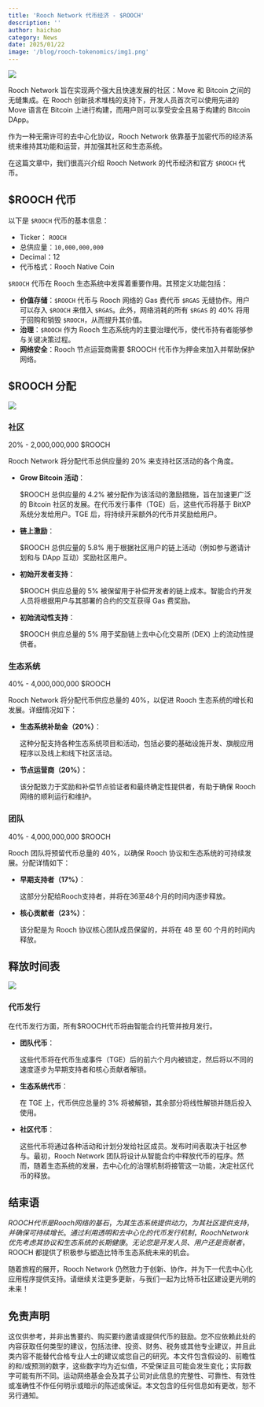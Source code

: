 ```yaml
---
title: 'Rooch Network 代币经济 - $ROOCH'
description: ''
author: haichao
category: News
date: 2025/01/22
image: '/blog/rooch-tokenomics/img1.png'
---
```



<PostHeader />

![](/blog/rooch-tokenomics/img1.png)

Rooch Network 旨在实现两个强大且快速发展的社区：Move 和 Bitcoin 之间的无缝集成。在 Rooch 创新技术堆栈的支持下，开发人员首次可以使用先进的 Move 语言在 Bitcoin 上进行构建，而用户则可以享受安全且易于构建的 Bitcoin DApp。

作为一种无需许可的去中心化协议，Rooch Network 依靠基于加密代币的经济系统来维持其功能和运营，并加强其社区和生态系统。

在这篇文章中，我们很高兴介绍 Rooch Network 的代币经济和官方 `$ROOCH` 代币。

## $ROOCH 代币

以下是 `$ROOCH` 代币的基本信息：

- Ticker： `ROOCH`
- 总供应量：`10,000,000,000`
- Decimal：12
- 代币格式：Rooch Native Coin

`$ROOCH` 代币在 Rooch 生态系统中发挥着重要作用。其预定义功能包括：

- **价值存储**：`$ROOCH` 代币与 Rooch 网络的 Gas 费代币 `$RGAS` 无缝协作。用户可以存入 `$ROOCH` 来借入 `$RGAS`。此外，网络消耗的所有 `$RGAS` 的 40% 将用于回购和销毁 `$ROOCH`，从而提升其价值。
- **治理**：`$ROOCH` 作为 Rooch 生态系统内的主要治理代币，使代币持有者能够参与关键决策过程。
- **网络安全**：Rooch 节点运营商需要 $ROOCH 代币作为押金来加入并帮助保护网络。

## $ROOCH 分配

![](/blog/rooch-tokenomics/img2.png)

### 社区

20% - 2,000,000,000 $ROOCH

Rooch Network 将分配代币总供应量的 20% 来支持社区活动的各个角度。

- **Grow Bitcoin 活动**：

    $ROOCH 总供应量的 4.2% 被分配作为该活动的激励措施，旨在加速更广泛的 Bitcoin 社区的发展。在代币发行事件（TGE）后，这些代币将基于 BitXP 系统分发给用户。TGE 后，将持续开采额外的代币并奖励给用户。

- **链上激励**：

    $ROOCH 总供应量的 5.8% 用于根据社区用户的链上活动（例如参与邀请计划和与 DApp 互动）奖励社区用户。

- **初始开发者支持**：

    $ROOCH 供应总量的 5% 被保留用于补偿开发者的链上成本。智能合约开发人员将根据用户与其部署的合约的交互获得 Gas 费奖励。

- **初始流动性支持**：

    $ROOCH 供应总量的 5% 用于奖励链上去中心化交易所 (DEX) 上的流动性提供者。

### 生态系统

40% - 4,000,000,000 $ROOCH

Rooch Network 将分配代币供应总量的 40%，以促进 Rooch 生态系统的增长和发展。详细情况如下：

- **生态系统补助金（20%）**：

    这种分配支持各种生态系统项目和活动，包括必要的基础设施开发、旗舰应用程序以及线上和线下社区活动。

- **节点运营商（20%）**：

    该分配致力于奖励和补偿节点验证者和最终确定性提供者，有助于确保 Rooch 网络的顺利运行和维护。

### 团队

40% - 4,000,000,000 $ROOCH

Rooch 团队将预留代币总量的 40%，以确保 Rooch 协议和生态系统的可持续发展。分配详情如下：

- **早期支持者（17%）**：

    这部分分配给Rooch支持者，并将在36至48个月的时间内逐步释放。

- **核心贡献者（23%）**：

    该分配是为 Rooch 协议核心团队成员保留的，并将在 48 至 60 个月的时间内释放。

## 释放时间表

![](/blog/rooch-tokenomics/img3.png)

### 代币发行

在代币发行方面，所有$ROOCH代币将由智能合约托管并按月发行。

- **团队代币**：

    这些代币将在代币生成事件（TGE）后的前六个月内被锁定，然后将以不同的速度逐步为早期支持者和核心贡献者解锁。

- **生态系统代币**：

    在 TGE 上，代币供应总量的 3% 将被解锁，其余部分将线性解锁并随后投入使用。

- **社区代币**：

    这些代币将通过各种活动和计划分发给社区成员。发布时间表取决于社区参与。最初，Rooch Network 团队将设计从智能合约中释放代币的程序。然而，随着生态系统的发展，去中心化的治理机制将接管这一功能，决定社区代币的释放。

## 结束语

$ROOCH 代币是 Rooch 网络的基石，为其生态系统提供动力，为其社区提供支持，并确保可持续增长。通过利用透明和去中心化的代币发行机制，Rooch Network 优先考虑其协议和生态系统的长期健康。无论您是开发人员、用户还是贡献者，$ROOCH 都提供了积极参与塑造比特币生态系统未来的机会。

随着旅程的展开，Rooch Network 仍然致力于创新、协作，并为下一代去中心化应用程序提供支持。请继续关注更多更新，与我们一起为比特币社区建设更光明的未来！

## 免责声明

这仅供参考，并非出售要约、购买要约邀请或提供代币的鼓励。您不应依赖此处的内容获取任何类型的建议，包括法律、投资、财务、税务或其他专业建议，并且此类内容不能替代合格专业人士的建议或您自己的研究。本文件包含假设的、前瞻性的和/或预测的数字，这些数字均为近似值，不受保证且可能会发生变化；实际数字可能有所不同。运动网络基金会及其子公司对此信息的完整性、可靠性、有效性或准确性不作任何明示或暗示的陈述或保证。本文包含的任何信息如有更改，恕不另行通知。
